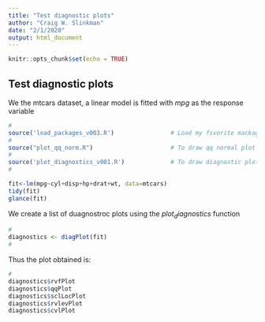 ```yaml
---
title: "Test diagnostic plots"
author: "Craig W. Slinkman"
date: "2/1/2020"
output: html_document
---
```


```r
knitr::opts_chunk$set(echo = TRUE)
```

## Test diagnostic plots

We the mtcars dataset, a linear model is fitted with $mpg$ as the response variable 
```r
#
source('load_packages_v003.R')                # Load my fsvorite mackages .,..
#
source("plot_qq_norm.R")                      # To draw qq normal plot ...
#
source('plot_diagnostics_v001.R')             # To draw diagnostic plots ...
#
```


```r
fit<-lm(mpg~cyl+disp+hp+drat+wt, data=mtcars)
tidy(fit)
glance(fit)
```

We create a list of duagnostroc plots using the $plot_diagnostics$ function

```r
#
diagnostics <- diagPlot(fit)
#
```

Thus the plot obtained is:

```r
#
diagnostics$rvfPlot
diagnostics$qqPlot
diagnostics$sclLocPlot
diagnostics$rvlevPlot
diagnostics$cvlPlot
```
